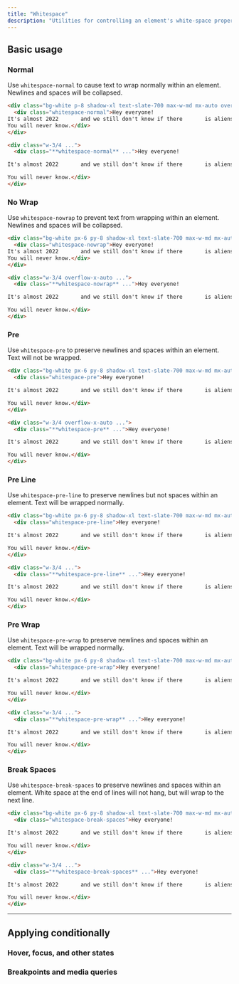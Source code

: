 ```yaml
---
title: "Whitespace"
description: "Utilities for controlling an element's white-space property."
---
```




## Basic usage

### Normal

Use `whitespace-normal` to cause text to wrap normally within an element. Newlines and spaces will be collapsed.

```html {{ example: { p: 'none' } }}
<div class="bg-white p-8 shadow-xl text-slate-700 max-w-md mx-auto overflow-auto text-sm leading-6 sm:text-base sm:leading-7 dark:bg-slate-800 dark:text-slate-400">
  <div class="whitespace-normal">Hey everyone!
It's almost 2022       and we still don't know if there       is aliens living among us, or do we? Maybe the person writing this is an alien.
You will never know.</div>
</div>
```

```html
<div class="w-3/4 ...">
  <div class="**whitespace-normal** ...">Hey everyone!

It's almost 2022       and we still don't know if there       is aliens living among us, or do we? Maybe the person writing this is an alien.

You will never know.</div>
</div>
```

### No Wrap

Use `whitespace-nowrap` to prevent text from wrapping within an element. Newlines and spaces will be collapsed.

```html {{ example: { p: 'none' } }}
<div class="bg-white px-6 py-8 shadow-xl text-slate-700 max-w-md mx-auto overflow-auto text-sm leading-6 sm:text-base sm:leading-7 dark:bg-slate-800 dark:text-slate-400">
  <div class="whitespace-nowrap">Hey everyone!
It's almost 2022       and we still don't know if there       is aliens living among us, or do we? Maybe the person writing this is an alien.
You will never know.</div>
</div>
```

```html
<div class="w-3/4 overflow-x-auto ...">
  <div class="**whitespace-nowrap** ...">Hey everyone!

It's almost 2022       and we still don't know if there       is aliens living among us, or do we? Maybe the person writing this is an alien.

You will never know.</div>
</div>
```

### Pre

Use `whitespace-pre` to preserve newlines and spaces within an element. Text will not be wrapped.

```html {{ example: { p: 'none' } }}
<div class="bg-white px-6 py-8 shadow-xl text-slate-700 max-w-md mx-auto overflow-auto text-sm leading-6 sm:text-base sm:leading-7 dark:bg-slate-800 dark:text-slate-400">
  <div class="whitespace-pre">Hey everyone!

It's almost 2022       and we still don't know if there       is aliens living among us, or do we? Maybe the person writing this is an alien.

You will never know.</div>
</div>
```

```html
<div class="w-3/4 overflow-x-auto ...">
  <div class="**whitespace-pre** ...">Hey everyone!

It's almost 2022       and we still don't know if there       is aliens living among us, or do we? Maybe the person writing this is an alien.

You will never know.</div>
</div>
```

### Pre Line

Use `whitespace-pre-line` to preserve newlines but not spaces within an element. Text will be wrapped normally.

```html {{ example: { p: 'none' } }}
<div class="bg-white px-6 py-8 shadow-xl text-slate-700 max-w-md mx-auto overflow-auto text-sm leading-6 sm:text-base sm:leading-7 dark:bg-slate-800 dark:text-slate-400">
  <div class="whitespace-pre-line">Hey everyone!

It's almost 2022       and we still don't know if there       is aliens living among us, or do we? Maybe the person writing this is an alien.

You will never know.</div>
</div>
```

```html
<div class="w-3/4 ...">
  <div class="**whitespace-pre-line** ...">Hey everyone!

It's almost 2022       and we still don't know if there       is aliens living among us, or do we? Maybe the person writing this is an alien.

You will never know.</div>
</div>
```

### Pre Wrap

Use `whitespace-pre-wrap` to preserve newlines and spaces within an element. Text will be wrapped normally.

```html {{ example: { p: 'none' } }}
<div class="bg-white px-6 py-8 shadow-xl text-slate-700 max-w-md mx-auto overflow-auto text-sm leading-6 sm:text-base sm:leading-7 dark:bg-slate-800 dark:text-slate-400">
  <div class="whitespace-pre-wrap">Hey everyone!

It's almost 2022       and we still don't know if there       is aliens living among us, or do we? Maybe the person writing this is an alien.

You will never know.</div>
</div>
```

```html
<div class="w-3/4 ...">
  <div class="**whitespace-pre-wrap** ...">Hey everyone!

It's almost 2022       and we still don't know if there       is aliens living among us, or do we? Maybe the person writing this is an alien.

You will never know.</div>
</div>
```

### Break Spaces

Use `whitespace-break-spaces` to preserve newlines and spaces within an element. White space at the end of lines will not hang, but will wrap to the next line.

```html {{ example: { p: 'none' } }}
<div class="bg-white px-6 py-8 shadow-xl text-slate-700 max-w-md mx-auto overflow-auto text-sm leading-6 sm:text-base sm:leading-7 dark:bg-slate-800 dark:text-slate-400">
  <div class="whitespace-break-spaces">Hey everyone!

It's almost 2022       and we still don't know if there       is aliens living among us, or do we? Maybe the person writing this is an alien.

You will never know.</div>
</div>
```

```html
<div class="w-3/4 ...">
  <div class="**whitespace-break-spaces** ...">Hey everyone!

It's almost 2022       and we still don't know if there       is aliens living among us, or do we? Maybe the person writing this is an alien.

You will never know.</div>
</div>
```

---

## <Heading ignore>Applying conditionally</Heading>

### <Heading ignore>Hover, focus, and other states</Heading>

<HoverFocusAndOtherStates defaultClass="whitespace-normal" featuredClass="whitespace-pre" />

### <Heading ignore>Breakpoints and media queries</Heading>

<BreakpointsAndMediaQueries defaultClass="whitespace-normal" featuredClass="whitespace-pre" />

